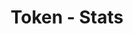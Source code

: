 ---
title: 'Token - Stats'
openapi: '/en/api-reference/openapi-en.json GET /token/{chain}/{tokenAddress}/stats'
---